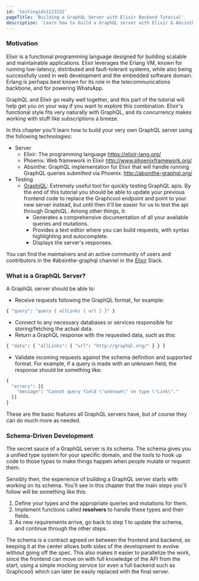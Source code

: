 ```yaml
---
id: 'testingids1123332'
pageTitle: 'Building a GraphQL Server with Elixir Backend Tutorial'
description: 'Learn how to build a GraphQL server with Elixir & Absinthe and best practices for filters, authentication, pagination and subscriptions. Compatible with Apollo.'
---
```


### Motivation

Elixir is a functional programming language designed for building scalable and maintainable
applications. Elixir leverages the Erlang VM, known for running low-latency, distributed and
fault-tolerant systems, while also being successfully used in web development and the embedded
software domain. Erlang is perhaps best known for its role in the telecommunications backbone,
and for powering WhatsApp.

GraphQL and Elixir go really well together, and this part of the tutorial will help get you
on your way if you want to explore this combination. Elixir's functional style fits very
naturally with GraphQL, and its concurrency makes working with stuff like subscriptions
a breeze.

In this chapter you'll learn how to build your very own GraphQL server using the
following technologies:

- Server
  - Elixir: The programming language https://elixir-lang.org/
  - Phoenix: Web framework in Elixir http://www.phoenixframework.org/
  - Absinthe: GraphQL implementation for Elixir that will handle running GraphQL
    queries submitted via Phoenix. http://absinthe-graphql.org/
- Testing
  - [GraphiQL](https://github.com/graphql/graphiql): Extremely useful tool for quickly
    testing GraphQL apis. By the end of this tutorial you should be able to update your
    previous frontend code to replace the Graphcool endpoint and point to your new server
    instead, but until then it'll be easier for us to test the api through GraphiQL.
    Among other things, it:
    - Generates a comprehensive documentation of all your available queries and
      mutations.
    - Provides a text editor where you can build requests, with syntax highlighting
      and autocomplete.
    - Displays the server's responses.

You can find the maintainers and an active community of users and contributors in
the #absinthe-graphql channel in the [Elixir](https://elixir-slackin.herokuapp.com/)
Slack.

### What is a GraphQL Server?

A GraphQL server should be able to:

- Receive requests following the GraphQL format, for example:

```graphql
{ "query": "query { allLinks { url } }" }
```

- Connect to any necessary databases or services responsible for storing/fetching the actual data.
- Return a GraphQL response with the requested data, such as this:

```graphql
{ "data": { "allLinks": { "url": "http://graphql.org/" } } }
```

- Validate incoming requests against the schema definition and supported format.
  For example, if a query is made with an unknown field, the response should be
  something like:

```graphql
{
  "errors": [{
    "message": "Cannot query field \"unknown\" on type \"Link\"."
  }]
}
```

These are the basic features all GraphQL servers have, but of course they can do much more as needed.

### Schema-Driven Development

The secret sauce of a GraphQL server is its schema. The schema gives you a unified
type system for your specific domain, and the tools to hook up code to those
types to make things happen when people mutate or request them.

Sensibly then, the experience of building a GraphQL server starts with working
on its schema. You'll see in this chapter that the main steps you'll follow will
be something like this:

1. Define your types and the appropriate queries and mutations for them.
2. Implement functions called **resolvers** to handle these types and their fields.
3. As new requirements arrive, go back to step 1 to update the schema, and continue
   through the other steps.

The schema is a contract agreed on between the frontend and backend, so keeping it
at the center allows both sides of the development to evolve without going off the spec.
This also makes it easier to parallelize the work, since the frontend can move on with
full knowledge of the API from the start, using a simple mocking service
(or even a full backend such as Graphcool) which can later be easily replaced
with the final server.
